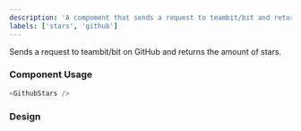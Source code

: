 ```yaml
---
description: 'A compoment that sends a request to teambit/bit and returns the amount of stars.'
labels: ['stars', 'github']
---
```



Sends a request to teambit/bit on GitHub and returns the amount of stars.

### Component Usage

```js
<GithubStars />
```

### Design

<FigmaEmbed src="https://www.figma.com/embed?embed_host=share&url=https%3A%2F%2Fwww.figma.com%2Ffile%2FctC1w9YhJvqaO1EZ08gLOV%2FCommunity%3Fnode-id%3D5%253A854" />
